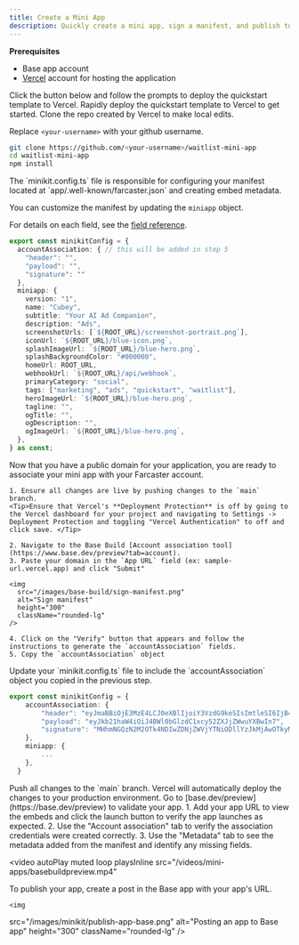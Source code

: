 ```yaml
---
title: Create a Mini App
description: Quickly create a mini app, sign a manifest, and publish to the Base app.
---
```


**Prerequisites** 

* Base app account
* [Vercel](https://vercel.com/) account for hosting the application


<Steps>
<Step title="Deploy Template">
Click the button below and follow the prompts to deploy the quickstart template to Vercel.
<Card title="Deploy to Vercel" icon="rocket" href="https://vercel.com/new/clone?repository-url=https%3A%2F%2Fgithub.com%2Fbase%2Fdemos%2Ftree%2Fmaster%2Fminikit%2Fwaitlist-mini-app-qs&project-name=waitlist-mini-app&repository-name=waitlist-mini-app&env=NEXT_PUBLIC_PROJECT_NAME&demo-title=Waitlist%20Mini%20App&demo-description=Quickstart%20waitlist%20mini%20app%20with%20MiniKit%20on%20Base" horizontal>
  Rapidly deploy the quickstart template to Vercel to get started.
</Card>
</Step>
<Step title="Clone your repository">
Clone the repo created by Vercel to make local edits.

Replace `<your-username>` with your github username.
```bash Terminal
git clone https://github.com/<your-username>/waitlist-mini-app
cd waitlist-mini-app
npm install
```
</Step>
<Step title="Update Manifest configuration">
The `minikit.config.ts` file is responsible for configuring your manifest located at `app/.well-known/farcaster.json` and creating embed metadata. 

<Tip> You can customize the manifest by updating the `miniapp` object.</Tip>

For details on each field, see the [field reference](/mini-apps/features/manifest#field-reference).
```ts minikit.config.ts
export const minikitConfig = {
  accountAssociation: { // this will be added in step 5
    "header": "",
    "payload": "",
    "signature": ""
  },
  miniapp: {
    version: "1",
    name: "Cubey", 
    subtitle: "Your AI Ad Companion", 
    description: "Ads",
    screenshotUrls: [`${ROOT_URL}/screenshot-portrait.png`],
    iconUrl: `${ROOT_URL}/blue-icon.png`,
    splashImageUrl: `${ROOT_URL}/blue-hero.png`,
    splashBackgroundColor: "#000000",
    homeUrl: ROOT_URL,
    webhookUrl: `${ROOT_URL}/api/webhook`,
    primaryCategory: "social",
    tags: ["marketing", "ads", "quickstart", "waitlist"],
    heroImageUrl: `${ROOT_URL}/blue-hero.png`, 
    tagline: "",
    ogTitle: "",
    ogDescription: "",
    ogImageUrl: `${ROOT_URL}/blue-hero.png`,
  },
} as const;
```

</Step>

<Step title="Create accountAssociation Credentials">

Now that you have a public domain for your application, you are ready to associate your mini app with your Farcaster account.


    1. Ensure all changes are live by pushing changes to the `main` branch.
    <Tip>Ensure that Vercel's **Deployment Protection** is off by going to the Vercel dashboard for your project and navigating to Settings -> Deployment Protection and toggling "Vercel Authentication" to off and click save. </Tip>

    2. Navigate to the Base Build [Account association tool](https://www.base.dev/preview?tab=account). 
    3. Paste your domain in the `App URL` field (ex: sample-url.vercel.app) and click "Submit"

    <img 
      src="/images/base-build/sign-manifest.png" 
      alt="Sign manifest"
      height="300"
      className="rounded-lg"  
    /> 

    4. Click on the "Verify" button that appears and follow the instructions to generate the `accountAssociation` fields.
    5. Copy the `accountAssociation` object

</Step>

<Step title="Update `minikit.config.ts`">
Update your `minikit.config.ts` file to include the `accountAssociation` object you copied in the previous step.

```ts minikit.config.ts
export const minikitConfig = {
    accountAssociation: {
        "header": "eyJmaBBiOjE3MzE4LCJ0eXBlIjoiY3VzdG9keSIsImtleSI6IjB4NzYwQjA0NDc5NjM4MTExNzNmRjg3YDPBYzA5OEJBQ0YxNzNCYkU0OCJ9",
        "payload": "eyJkb21haW4iOiJ4BWl0bGlzdC1xcy52ZXJjZWwuYXBwIn7",
        "signature": "MHhmNGQzN2M2OTk4NDIwZDNjZWVjYTNiODllYzJkMjAwOTkyMDEwOGVhNTFlYWI3NjAyN2QyMmM1MDVhNzIyMWY2NTRiYmRlZmQ0NGQwOWNiY2M2NmI2B7VmNGZiMmZiOGYzNDVjODVmNmQ3ZTVjNzI3OWNmMGY4ZTA2ODYzM2FjZjFi"
    },
    miniapp: {
        ...
    },
  }
```
</Step>
<Step title="Push updates to production">
Push all changes to the `main` branch. Vercel will automatically deploy the changes to your production environment.
</Step>

<Step title="Preview Your App">
  Go to [base.dev/preview](https://base.dev/preview) to validate your app.
  1. Add your app URL to view the embeds and click the launch button to verify the app launches as expected. 
  2. Use the "Account association" tab to verify the association credentials were created correctly.
  3. Use the "Metadata" tab to see the metadata added from the manifest and identify any missing fields.

<video
  autoPlay
  muted
  loop
  playsInline
  src="/videos/mini-apps/basebuildpreview.mp4"
></video>

</Step>

<Step title="Post to Publish">
    To publish your app, create a post in the Base app with your app's URL.


    <img 
  src="/images/minikit/publish-app-base.png" 
  alt="Posting an app to Base app"
  height="300"
  className="rounded-lg"
    />
</Step>
</Steps>
